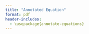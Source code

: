 ```yaml
---
title: "Annotated Equation"
format: pdf
header-includes:
  - \usepackage{annotate-equations}
---
```



\begin{equation*}
  \eqnmark[violet]{node1}{\ln \left( \frac{p(\text{outcome})}{1- p(\text{outcome})} \right)}
  \tikzmarknode{node2}{=}
  \eqnmarkbox[blue]{node3}{\beta_0}
  \eqnmark[black]{node4}{+}
  \eqnmarkbox[red]{node5}{\Sigma \beta_v \text{violence}_v}
  \eqnmark[black]{node6}{+}
  \eqnmarkbox[cyan]{node7}{\Sigma \beta_k \text{covariate}_k}
  \eqnmark[black]{node8}{+}
  \eqnmarkbox[orange]{node9}{u_{0j}}
\end{equation*}
\annotate[yshift=-1em]{below,left}{node1}{logarithm of odds of outcome} 
\annotate[yshift=1em]{left}{node3}{baseline log odds} 
\annotate[yshift=-1em]{below,right}{node5}{parental discipline} 
\annotate[yshift=-2.5em]{below,right}{node7}{covariates}
\annotate[yshift=-3.5em]{below,right}{node9}{country}


